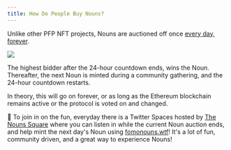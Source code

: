 ```yaml
---
title: How Do People Buy Nouns?
---
```


Unlike other PFP NFT projects, Nouns are auctioned off once [every day, forever](http://www.nouns.wtf).

![](/assets/nouns-auction-example.png)

The highest bidder after the 24-hour countdown ends, wins the Noun. Thereafter, the next Noun is minted during a community gathering, and the 24-hour countdown restarts.

In theory, this will go on forever, or as long as the Ethereum blockchain remains active or the protocol is voted on and changed.&#x20;

🎉 To join in on the fun, everyday there is a Twitter Spaces hosted by [The Nouns Square](https://twitter.com/thenounsquare) where you can listen in while the current Noun auction ends, and help mint the next day's Noun using [fomonouns.wtf](https://fomonouns.wtf/)! It's a lot of fun, community driven, and a great way to experience Nouns!
